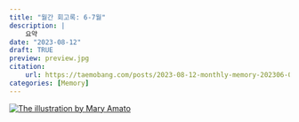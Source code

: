 ```yaml
---
title: "월간 회고록: 6-7월"
description: |
    요약
date: "2023-08-12"
draft: TRUE
preview: preview.jpg
citation:
    url: https://taemobang.com/posts/2023-08-12-monthly-memory-202306-07/
categories: [Memory]
---
```


[![The illustration by Mary Amato](preview.png){fig-align="center"}](https://notioly.com)
